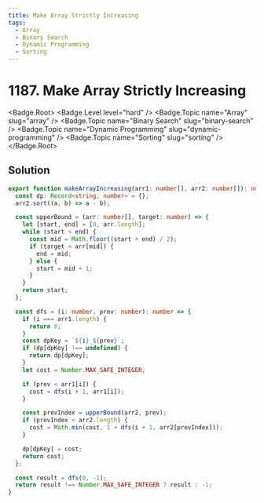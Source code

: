 ```yaml
---
title: Make Array Strictly Increasing
tags:
  - Array
  - Binary Search
  - Dynamic Programming
  - Sorting
---
```


# 1187. Make Array Strictly Increasing

<Badge.Root>
  <Badge.Level level="hard" />
  <Badge.Topic name="Array" slug="array" />
  <Badge.Topic name="Binary Search" slug="binary-search" />
  <Badge.Topic name="Dynamic Programming" slug="dynamic-programming" />
  <Badge.Topic name="Sorting" slug="sorting" />
</Badge.Root>

## Solution

```typescript filename="solution.ts" copy
export function makeArrayIncreasing(arr1: number[], arr2: number[]): number {
  const dp: Record<string, number> = {};
  arr2.sort((a, b) => a - b);

  const upperBound = (arr: number[], target: number) => {
    let [start, end] = [0, arr.length];
    while (start < end) {
      const mid = Math.floor((start + end) / 2);
      if (target < arr[mid]) {
        end = mid;
      } else {
        start = mid + 1;
      }
    }
    return start;
  };

  const dfs = (i: number, prev: number): number => {
    if (i === arr1.length) {
      return 0;
    }
    const dpKey = `${i}_${prev}`;
    if (dp[dpKey] !== undefined) {
      return dp[dpKey];
    }
    let cost = Number.MAX_SAFE_INTEGER;

    if (prev < arr1[i]) {
      cost = dfs(i + 1, arr1[i]);
    }

    const prevIndex = upperBound(arr2, prev);
    if (prevIndex < arr2.length) {
      cost = Math.min(cost, 1 + dfs(i + 1, arr2[prevIndex]));
    }

    dp[dpKey] = cost;
    return cost;
  };

  const result = dfs(0, -1);
  return result !== Number.MAX_SAFE_INTEGER ? result : -1;
}
```

<ProblemLink
  codingSite="leetcode"
  href="https://leetcode.com/problems/make-array-strictly-increasing"
  title="Make Array Strictly Increasing"
/>
